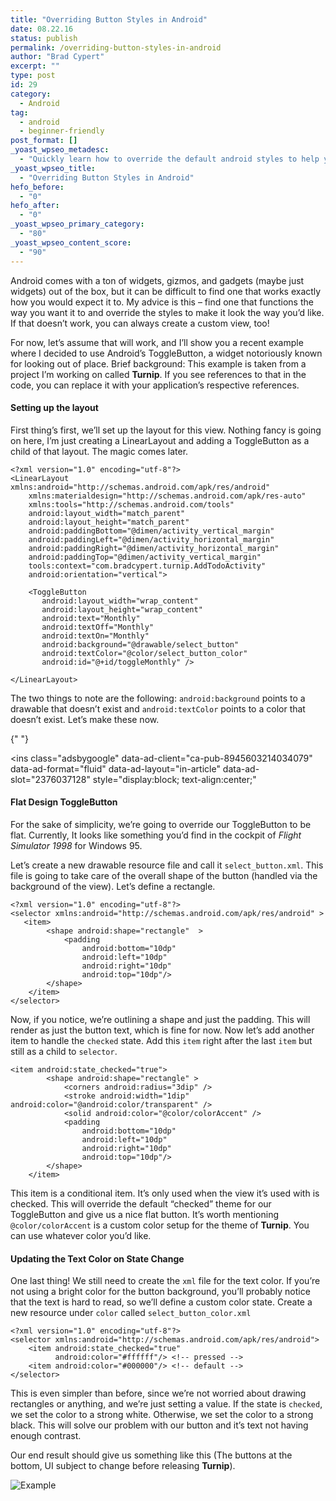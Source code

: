 ```yaml
---
title: "Overriding Button Styles in Android"
date: 08.22.16
status: publish
permalink: /overriding-button-styles-in-android
author: "Brad Cypert"
excerpt: ""
type: post
id: 29
category:
  - Android
tag:
  - android
  - beginner-friendly
post_format: []
_yoast_wpseo_metadesc:
  - "Quickly learn how to override the default android styles to help you create a look and feel unique to your application!"
_yoast_wpseo_title:
  - "Overriding Button Styles in Android"
hefo_before:
  - "0"
hefo_after:
  - "0"
_yoast_wpseo_primary_category:
  - "80"
_yoast_wpseo_content_score:
  - "90"
---
```


Android comes with a ton of widgets, gizmos, and gadgets (maybe just widgets) out of the box, but it can be difficult to find one that works exactly how you would expect it to. My advice is this – find one that functions the way you want it to and override the styles to make it look the way you’d like. If that doesn’t work, you can always create a custom view, too!

For now, let’s assume that will work, and I’ll show you a recent example where I decided to use Android’s ToggleButton, a widget notoriously known for looking out of place. Brief background: This example is taken from a project I’m working on called **Turnip**. If you see references to that in the code, you can replace it with your application’s respective references.

#### Setting up the layout

First thing’s first, we’ll set up the layout for this view. Nothing fancy is going on here, I’m just creating a LinearLayout and adding a ToggleButton as a child of that layout. The magic comes later.

```
<?xml version="1.0" encoding="utf-8"?>
<LinearLayout xmlns:android="http://schemas.android.com/apk/res/android"
    xmlns:materialdesign="http://schemas.android.com/apk/res-auto"
    xmlns:tools="http://schemas.android.com/tools"
    android:layout_width="match_parent"
    android:layout_height="match_parent"
    android:paddingBottom="@dimen/activity_vertical_margin"
    android:paddingLeft="@dimen/activity_horizontal_margin"
    android:paddingRight="@dimen/activity_horizontal_margin"
    android:paddingTop="@dimen/activity_vertical_margin"
    tools:context="com.bradcypert.turnip.AddTodoActivity"
    android:orientation="vertical">

    <ToggleButton
       android:layout_width="wrap_content"
       android:layout_height="wrap_content"
       android:text="Monthly"
       android:textOff="Monthly"
       android:textOn="Monthly"
       android:background="@drawable/select_button"
       android:textColor="@color/select_button_color"
       android:id="@+id/toggleMonthly" />

</LinearLayout>

```

The two things to note are the following: `android:background` points to a drawable that doesn’t exist and `android:textColor` points to a color that doesn’t exist. Let’s make these now.

<script async="" src="//pagead2.googlesyndication.com/pagead/js/adsbygoogle.js"></script>{" "}

<ins
  class="adsbygoogle"
  data-ad-client="ca-pub-8945603214034079"
  data-ad-format="fluid"
  data-ad-layout="in-article"
  data-ad-slot="2376037128"
  style="display:block; text-align:center;"
></ins>
<script>
  <br />
  (adsbygoogle = window.adsbygoogle || []).push({});
  <br />
</script>

#### Flat Design ToggleButton

For the sake of simplicity, we’re going to override our ToggleButton to be flat. Currently, It looks like something you’d find in the cockpit of _Flight Simulator 1998_ for Windows 95.

Let’s create a new drawable resource file and call it `select_button.xml`. This file is going to take care of the overall shape of the button (handled via the background of the view). Let’s define a rectangle.

```
<?xml version="1.0" encoding="utf-8"?>
<selector xmlns:android="http://schemas.android.com/apk/res/android" >
   <item>
        <shape android:shape="rectangle"  >
            <padding
                android:bottom="10dp"
                android:left="10dp"
                android:right="10dp"
                android:top="10dp"/>
        </shape>
    </item>
</selector>

```

Now, if you notice, we’re outlining a shape and just the padding. This will render as just the button text, which is fine for now. Now let’s add another item to handle the `checked` state. Add this `item` right after the last `item` but still as a child to `selector`.

```
<item android:state_checked="true">
        <shape android:shape="rectangle" >
            <corners android:radius="3dip" />
            <stroke android:width="1dip" android:color="@android:color/transparent" />
            <solid android:color="@color/colorAccent" />
            <padding
                android:bottom="10dp"
                android:left="10dp"
                android:right="10dp"
                android:top="10dp"/>
        </shape>
    </item>

```

This item is a conditional item. It’s only used when the view it’s used with is checked. This will override the default “checked” theme for our ToggleButton and give us a nice flat button. It’s worth mentioning `@color/colorAccent` is a custom color setup for the theme of **Turnip**. You can use whatever color you’d like.

#### Updating the Text Color on State Change

One last thing! We still need to create the `xml` file for the text color. If you’re not using a bright color for the button background, you’ll probably notice that the text is hard to read, so we’ll define a custom color state. Create a new resource under `color` called `select_button_color.xml`

```
<?xml version="1.0" encoding="utf-8"?>
<selector xmlns:android="http://schemas.android.com/apk/res/android">
    <item android:state_checked="true"
          android:color="#ffffff"/> <!-- pressed -->
    <item android:color="#000000"/> <!-- default -->
</selector>

```

This is even simpler than before, since we’re not worried about drawing rectangles or anything, and we’re just setting a value. If the state is `checked`, we set the color to a strong white. Otherwise, we set the color to a strong black. This will solve our problem with our button and it’s text not having enough contrast.

Our end result should give us something like this (The buttons at the bottom, UI subject to change before releasing **Turnip**).

![Example](/wp-content/uploads/2018/02/ss-1.png)
